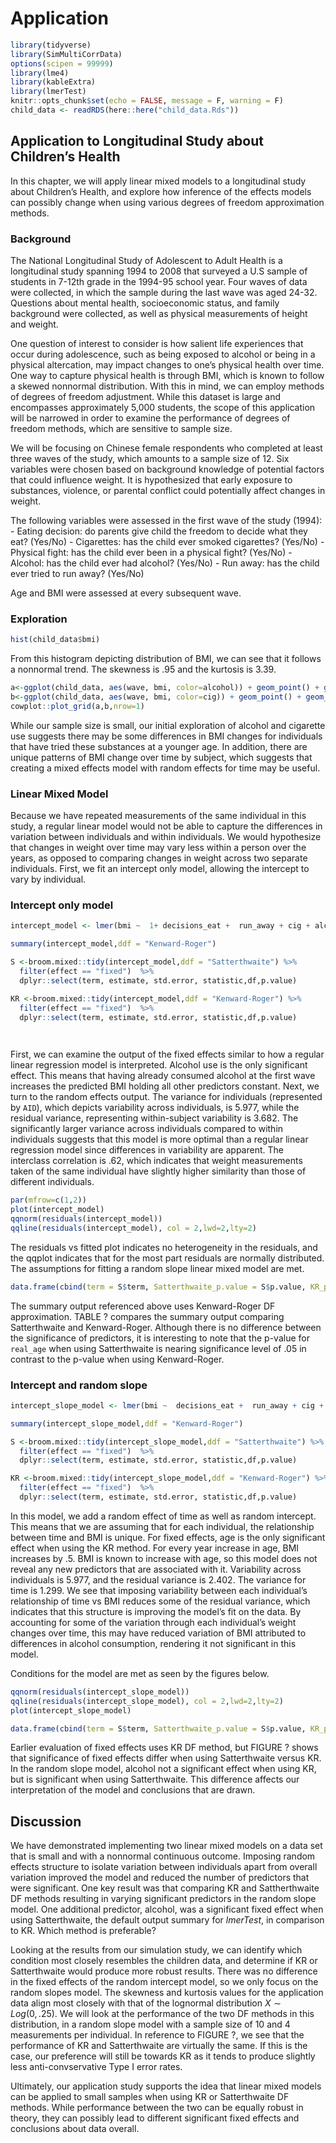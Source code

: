 # Application {#math-sci}


```r
library(tidyverse)
library(SimMultiCorrData)
options(scipen = 99999)
library(lme4)
library(kableExtra)
library(lmerTest)
knitr::opts_chunk$set(echo = FALSE, message = F, warning = F)
child_data <- readRDS(here::here("child_data.Rds"))
```

## Application to Longitudinal Study about Children's Health

In this chapter, we will apply linear mixed models to a longitudinal study about Children's Health, and explore how inference of the effects models can possibly change when using various degrees of freedom approximation methods. 

### Background

The National Longitudinal Study of Adolescent to Adult Health is a longitudinal study spanning 1994 to 2008 that surveyed a U.S sample of students in 7-12th grade in the 1994-95 school year. Four waves of data were collected, in which the sample during the last wave was aged 24-32. Questions about mental health, socioeconomic status, and family background were collected, as well as physical measurements of height and weight. 

One question of interest to consider is how salient life experiences that occur during adolescence, such as being exposed to alcohol or being in a physical altercation, may impact changes to one's physical health over time. One way to capture physical health is through BMI, which is known to follow a skewed nonnormal distribution. With this in mind, we can employ methods of degrees of freedom adjustment. While this dataset is large and encompasses approximately 5,000 students, the scope of this application will be narrowed in order to examine the performance of degrees of freedom methods, which are sensitive to sample size. 

We will be focusing on Chinese female respondents who completed at least three waves of the study, which amounts to a sample size of 12. Six variables were chosen based on background knowledge of potential factors that could influence weight. It is hypothesized that early exposure to substances, violence, or parental conflict could potentially affect changes in weight. 

The following variables were assessed in the first wave of the study (1994):
- Eating decision: do parents give child the freedom to decide what they eat? (Yes/No)
- Cigarettes: has the child ever smoked cigarettes? (Yes/No)
- Physical fight: has the child ever been in a physical fight? (Yes/No)
- Alcohol: has the child ever had alcohol? (Yes/No)
- Run away: has the child ever tried to run away? (Yes/No)

Age and BMI were assessed at every subsequent wave. 

### Exploration

```r
hist(child_data$bmi)
```
From this histogram depicting distribution of BMI, we can see that it follows a nonnormal trend. The skewness is .95 and the kurtosis is 3.39. 

```r

a<-ggplot(child_data, aes(wave, bmi, color=alcohol)) + geom_point() + geom_line(aes(group = AID)) 
b<-ggplot(child_data, aes(wave, bmi, color=cig)) + geom_point() + geom_line(aes(group = AID))
cowplot::plot_grid(a,b,nrow=1)
```

While our sample size is small, our initial exploration of alcohol and cigarette use suggests there may be some differences in BMI changes for individuals that have tried these substances at a younger age. In addition, there are unique patterns of BMI change over time by subject, which suggests that creating a mixed effects model with random effects for time may be useful.  

### Linear Mixed Model 
Because we have repeated measurements of the same individual in this study, a regular linear model would not be able to capture the differences in variation between individuals and within individuals. We would hypothesize that changes in weight over time may vary less within a person over the years, as opposed to comparing changes in weight across two separate individuals. First, we fit an intercept only model, allowing the intercept to vary by individual. 


### Intercept only model
```r
intercept_model <- lmer(bmi ~  1+ decisions_eat +  run_away + cig + alcohol + physical_fight + real_age + (1|AID) + wave, child_data) 

summary(intercept_model,ddf = "Kenward-Roger")

S <-broom.mixed::tidy(intercept_model,ddf = "Satterthwaite") %>%
  filter(effect == "fixed")  %>%
  dplyr::select(term, estimate, std.error, statistic,df,p.value)

KR <-broom.mixed::tidy(intercept_model,ddf = "Kenward-Roger") %>%
  filter(effect == "fixed")  %>%
  dplyr::select(term, estimate, std.error, statistic,df,p.value)

  
```

First, we can examine the output of the fixed effects similar to how a regular linear regression model is interpreted. Alcohol use is the only significant effect. This means that having already consumed alcohol at the first wave increases the predicted BMI holding all other predictors constant. Next, we turn to the random effects output. The variance for individuals (represented by `AID`), which depicts variability across individuals, is 5.977, while the residual variance, representing within-subject variability  is 3.682. The significantly larger variance across individuals compared to within individuals suggests that this model is more optimal than a regular linear regression model since differences in variability are apparent. The interclass correlation is .62, which indicates that weight measurements taken of the same individual have slightly higher similarity than those of different individuals. 

```r
par(mfrow=c(1,2))
plot(intercept_model)
qqnorm(residuals(intercept_model))
qqline(residuals(intercept_model), col = 2,lwd=2,lty=2)
```
The residuals vs fitted plot indicates no heterogeneity in the residuals, and the qqplot indicates that for the most part residuals are normally distributed. The assumptions for fitting a random slope linear mixed model are met. 

```r
data.frame(cbind(term = S$term, Satterthwaite_p.value = S$p.value, KR_p.value =KR$p.value)) %>% kable()
```

The summary output referenced above uses Kenward-Roger DF approximation. TABLE ? compares the summary output comparing Satterthwaite and Kenward-Roger. Although there is no difference between the significance of predictors, it is interesting to note that the p-value for `real_age` when using Satterthwaite is nearing significance level of .05 in contrast to the p-value when using Kenward-Roger.

### Intercept and random slope 

```r
intercept_slope_model <- lmer(bmi ~  decisions_eat +  run_away + cig + alcohol + physical_fight + real_age + wave + ( 1 + wave|AID), child_data) 

summary(intercept_slope_model,ddf = "Kenward-Roger")

S <-broom.mixed::tidy(intercept_slope_model,ddf = "Satterthwaite") %>%
  filter(effect == "fixed")  %>%
  dplyr::select(term, estimate, std.error, statistic,df,p.value)

KR <-broom.mixed::tidy(intercept_slope_model,ddf = "Kenward-Roger") %>%
  filter(effect == "fixed")  %>%
  dplyr::select(term, estimate, std.error, statistic,df,p.value)
```

In this model, we add a random effect of time as well as random intercept. This means that we are assuming that for each individual, the relationship between time and BMI is unique. For fixed effects, age is the only significant effect when using the KR method. For every year increase in age, BMI increases by .5. BMI is known to increase with age, so this model does not reveal any new predictors that are associated with it. Variability across individuals is 5.977, and the residual variance is 2.402. The variance for time is 1.299. We see that imposing variability between each individual's relationship of time vs BMI reduces some of the residual variance, which indicates that this structure is improving the model's fit on the data. By accounting for some of the variation through each individual's weight changes over time, this may have reduced variation of BMI attributed to differences in alcohol consumption, rendering it not significant in this model. 

Conditions for the model are met as seen by the figures below. 
```r
qqnorm(residuals(intercept_slope_model))
qqline(residuals(intercept_slope_model), col = 2,lwd=2,lty=2)
plot(intercept_slope_model)
```

```r
data.frame(cbind(term = S$term, Satterthwaite_p.value = S$p.value, KR_p.value =KR$p.value)) %>% kable()
```

Earlier evaluation of fixed effects uses KR DF method, but FIGURE ? shows that significance of fixed effects differ when using Satterthwaite versus KR. In the random slope model, alcohol not a significant effect when using KR, but is significant when using Satterthwaite. This difference affects our interpretation of the model and conclusions that are drawn.

## Discussion

We have demonstrated implementing two linear mixed models on a data set that is small and with a nonnormal continuous outcome. Imposing random effects structure to isolate variation between individuals apart from overall variation improved the model and reduced the number of predictors that were significant. One key result was that comparing KR and Sattherthwaite DF methods resulting in varying significant predictors in the random slope model. One additional predictor, alcohol, was a significant fixed effect when using Satterthwaite, the default output summary for *lmerTest*, in comparison to KR. Which method is preferable?

Looking at the results from our simulation study, we can identify which condition most closely resembles the children data, and determine if KR or Satterthwaite would produce more robust results. There was no difference in the fixed effects of the random intercept model, so we only focus on the random slopes model. The skewness and kurtosis values for the application data align most closely with that of the lognormal distribution $X\sim\mathit{Log}(0,.25).$ We will look at the performance of the two DF methods in this distribution, in a random slope model with a sample size of 10 and 4 measurements per individual. In reference to FIGURE ?, we see that the performance of KR and Satterthwaite are virtually the same. If this is the case, our preference will still be towards KR as it tends to produce slightly less anti-convservative Type I error rates. 

Ultimately, our application study supports the idea that linear mixed models can be applied to small samples when using KR or Satterthwaite DF methods. While performance between the two can be equally robust in theory, they can possibly lead to different significant fixed effects and conclusions about data overall. 


